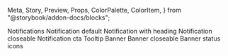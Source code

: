   Meta,
  Story,
  Preview,
  Props,
  ColorPalette,
  ColorItem,
} from "@storybook/addon-docs/blocks";


<Meta title="Notifications" />

<Preview>
  <Story 
    name="Notification"
    parameters={{
      design: {
        type: "figma",
        url:
          "https://www.figma.com/file/KVbqwH1I4lStgUwTK4Wr8z/App-Design-System?node-id=1632%3A0",
      },
    }}
    >
    <View>
      <Text type="h3">Notifications</Text>
      <Text type="h4">Notification default</Text>
      <View
      style={{ alignItems: "flex-start", display: "grid", gridTemplateColumns: "repeat(4, 1fr)", gridColumnGap: 10, gridRowGap: 10, maxWidth: 1400}}>
        <Notification notificationType="positive" content="This is a success IN with only one line of text"></Notification>
        <Notification notificationType="negative" content="This is a error IN with only one line of text"></Notification>
        <Notification notificationType="informative" content="This is a warning IN with only one line of text"></Notification>
        <Notification notificationType="default" content="This is a info IN with only one line of text"></Notification>
      </View>
      <Text type="h4">Notification with heading</Text>
      <View
      style={{ alignItems: "flex-start", display: "grid", gridTemplateColumns: "repeat(4, 1fr)", gridColumnGap: 10, gridRowGap: 10, maxWidth: 1400}}>
        <Notification notificationType="positive" heading="The core of the success IN in one line." content="This is a success IN with only one line of text"></Notification>
        <Notification notificationType="negative" heading="The core of the error IN in one line." content="This is a error IN with only one line of text"></Notification>
        <Notification notificationType="informative" heading="The core of the informative IN in one line." content="This is a warning IN with only one line of text"></Notification>
        <Notification notificationType="default" heading="The core of the info IN in one line." content="This is a info IN with only one line of text"></Notification>
      </View>
      <Text type="h4">Notification closeable</Text>
      <View
      style={{ alignItems: "flex-start", display: "grid", gridTemplateColumns: "repeat(4, 1fr)", gridColumnGap: 10, gridRowGap: 10, maxWidth: 1400}}>
        <Notification notificationType="positive" heading="The core of the success IN in one line." content="This is a success IN with only one line of text" isCloseable={true}></Notification>
        <Notification notificationType="negative" heading="The core of the error IN in one line." content="This is a error IN with only one line of text" isCloseable={true}></Notification>
        <Notification notificationType="informative" heading="The core of the informative IN in one line." content="This is a warning IN with only one line of text" isCloseable={true}></Notification>
        <Notification notificationType="default" heading="The core of the info IN in one line." content="This is a info IN with only one line of text" isCloseable={true}></Notification>
      </View>
      <Text type="h4">Notification cta</Text>
      <View
      style={{ alignItems: "flex-start", display: "grid", gridTemplateColumns: "repeat(4, 1fr)", gridColumnGap: 10, gridRowGap: 10, maxWidth: 1400}}>
        <Notification notificationType="positive" heading="The core of the success IN in one line." content="This is a success IN with only one line of text" hasCta={true}></Notification>
        <Notification notificationType="negative" heading="The core of the error IN in one line." content="This is a error IN with only one line of text" hasCta={true}></Notification>
        <Notification notificationType="informative" heading="The core of the informative IN in one line." content="This is a warning IN with only one line of text" hasCta={true}></Notification>
        <Notification notificationType="default" heading="The core of the info IN in one line." content="This is a info IN with only one line of text" hasCta={true}></Notification>
      </View>
      <Text type="h4">Tooltip</Text>
      <View
      style={{ alignItems: "flex-start", display: "grid", gridTemplateColumns: "repeat(4, 1fr)", gridColumnGap: 10, gridRowGap: 10, maxWidth: 1400}}>
        <Notification notificationType="positive" isTooltip={true} tooltipPosition="below" heading="The core of the success IN in one line." content="This is a success IN with only one line of text"></Notification>
        <Notification notificationType="negative" isTooltip={true} tooltipPosition="below" heading="The core of the error IN in one line." content="This is a error IN with only one line of text"></Notification>
        <Notification notificationType="informative" isTooltip={true} tooltipPosition="below" heading="The core of the warning IN in one line." content="This is a warning IN with only one line of text"></Notification>
        <Notification notificationType="default" isTooltip={true} tooltipPosition="below" heading="The core of the info IN in one line." content="This is a info IN with only one line of text"></Notification>
        <Notification notificationType="positive" isTooltip={true} tooltipPosition="above" heading="The core of the success IN in one line." content="This is a success IN with only one line of text"></Notification>
        <Notification notificationType="negative" isTooltip={true} tooltipPosition="above" heading="The core of the error IN in one line." content="This is a error IN with only one line of text"></Notification>
        <Notification notificationType="informative" isTooltip={true} tooltipPosition="above" heading="The core of the warning IN in one line." content="This is a warning IN with only one line of text"></Notification>
        <Notification notificationType="default" isTooltip={true} tooltipPosition="above" heading="The core of the info IN in one line." content="This is a info IN with only one line of text"></Notification>
      </View>
      <Text type="h4">Banner</Text>
      <View
      style={{ alignItems: "flex-start", display: "grid", gridTemplateColumns: "repeat(4, 1fr)", gridColumnGap: 10, gridRowGap: 10, maxWidth: 1400}}>
        <Notification notificationType="positive" heading="The core of the success IN in one line." content="This is a success IN with only one line of text" isBanner={true}></Notification>
        <Notification notificationType="negative" heading="The core of the error IN in one line." content="This is a error IN with only one line of text" isBanner={true}></Notification>
        <Notification notificationType="informative" heading="The core of the informative IN in one line." content="This is a warning IN with only one line of text" isBanner={true}></Notification>
        <Notification notificationType="default" heading="The core of the info IN in one line." content="This is a info IN with only one line of text" isBanner={true}></Notification>
      </View>
      <Text type="h4">Banner closeable</Text>
      <View
      style={{ alignItems: "flex-start", display: "grid", gridTemplateColumns: "repeat(4, 1fr)", gridColumnGap: 10, gridRowGap: 10, maxWidth: 1400}}>
        <Notification notificationType="positive" heading="The core of the success IN in one line." content="This is a success IN with only one line of text" isBanner={true} isCloseable={true}></Notification>
        <Notification notificationType="negative" heading="The core of the error IN in one line." content="This is a error IN with only one line of text" isBanner={true} isCloseable={true}></Notification>
        <Notification notificationType="informative" heading="The core of the informative IN in one line." content="This is a warning IN with only one line of text" isBanner={true} isCloseable={true}></Notification>
        <Notification notificationType="default" heading="The core of the info IN in one line." content="This is a info IN with only one line of text" isBanner={true} isCloseable={true}></Notification>
      </View>
      <Text type="h4">Banner status icons</Text>
      <View
      style={{ alignItems: "flex-start", display: "grid", gridTemplateColumns: "repeat(4, 1fr)", gridColumnGap: 10, gridRowGap: 10, maxWidth: 1400}}>
        <Notification notificationType="positive" heading="The core of the success IN in one line." content="This is a success IN with only one line of text" isBanner={true} hasIcon={true} iconType="success"></Notification>
        <Notification notificationType="negative" heading="The core of the error IN in one line." content="This is a error IN with only one line of text" isBanner={true} hasIcon={true} iconType="error"></Notification>
        <Notification notificationType="informative" heading="The core of the informative IN in one line." content="This is a warning IN with only one line of text" isBanner={true} hasIcon={true} iconType="warning"></Notification>
        <Notification notificationType="default" heading="The core of the info IN in one line." content="This is a info IN with only one line of text" isBanner={true} hasIcon={true} iconType="info"></Notification>
        </View>
    </View>
  </Story>
</Preview>

<Props of={Notification} />